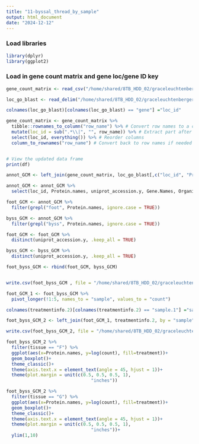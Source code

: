 ```yaml
---
title: "11-byssal_thread_by_sample"
output: html_document
date: "2024-12-12"
---
```

### Load libraries
```r
library(dplyr)
library(ggplot2)
```

### Load in gene count matrix and gene loc/gene ID key
```r
gene_count_matrix <- read_csv("/home/shared/8TB_HDD_02/graceleuchtenberger/Github/byssus-exp-analysis/output/gene_count_matrix_clean.csv")

loc_go_blast <- read_delim("/home/shared/8TB_HDD_02/graceleuchtenberger/Github/byssus-exp-analysis/output/LOC_GO_list.txt",delim = "\t")

colnames(loc_go_blast)[colnames(loc_go_blast) == "gene"] ="loc_id"
```

```r
gene_count_matrix <- gene_count_matrix %>%
  tibble::rownames_to_column("row_name") %>% # Convert row names to a column
  mutate(loc_id = sub(".*\\|", "", row_name)) %>% # Extract part after the pipe
  select(loc_id, everything()) %>% # Reorder columns
  column_to_rownames("row_name") # Convert back to row names if needed


# View the updated data frame
print(df)
```

```r
annot_GCM <- left_join(gene_count_matrix, loc_go_blast[,c("loc_id", "Protein.names", "uniprot_accession.y", "Gene.Names", "Organism")], by= "loc_id")

annot_GCM <- annot_GCM %>%
  select(loc_id, Protein.names, uniprot_accession.y, Gene.Names, Organism, everything())
```

```r
foot_GCM <- annot_GCM %>%
  filter(grepl("foot", Protein.names, ignore.case = TRUE))

byss_GCM <- annot_GCM %>%
  filter(grepl("byss", Protein.names, ignore.case = TRUE))

foot_GCM <- foot_GCM %>%
  distinct(uniprot_accession.y, .keep_all = TRUE)

byss_GCM <- byss_GCM %>%
  distinct(uniprot_accession.y, .keep_all = TRUE)

foot_byss_GCM <- rbind(foot_GCM, byss_GCM)


write.csv(foot_byss_GCM , file = "/home/shared/8TB_HDD_02/graceleuchtenberger/Github/byssus-exp-analysis/output/foot_byss_GCM.csv")
```
```r
foot_GCM_1 <- foot_byss_GCM %>%
  pivot_longer(!1:5, names_to = "sample", values_to = "count")

colnames(treatmentinfo.2)[colnames(treatmentinfo.2) == "sample.1"] ="sample"

foot_byss_GCM_2 <- left_join(foot_GCM_1, treatmentinfo.2, by = "sample")

write.csv(foot_byss_GCM_2, file = "/home/shared/8TB_HDD_02/graceleuchtenberger/Github/byssus-exp-analysis/output/foot_byss_GCM.csv")
```


```r
foot_byss_GCM_2 %>%
  filter(tissue == "F") %>%
  ggplot(aes(x=Protein.names, y=log(count), fill=treatment))+
  geom_boxplot()+
  theme_classic()+
  theme(axis.text.x = element_text(angle = 45, hjust = 1))+
  theme(plot.margin = unit(c(0.5, 0.5, 0.5, 1), 
                                "inches"))

```
```r
foot_byss_GCM_2 %>%
  filter(tissue == "G") %>%
  ggplot(aes(x=Protein.names, y=log(count), fill=treatment))+
  geom_boxplot()+
  theme_classic()+
  theme(axis.text.x = element_text(angle = 45, hjust = 1))+
  theme(plot.margin = unit(c(0.5, 0.5, 0.5, 1), 
                                "inches"))+
  ylim(1,10)


```



